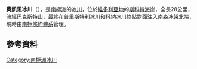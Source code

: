 {{coord|74|26|S|163|6|E|display=title}}

'''奧凱恩冰川'''（{{lang-en|O'Kane Glacier}}），是[[南極洲|南極洲]]的[[冰川|冰川]]，位於[[維多利亞地|維多利亞地]]的[[斯科特海岸|斯科特海岸]]，全長28公里，流經[[巴克斯特山|巴克斯特山]]，最終在[[普里斯特利冰川|普里斯特利冰川]]和[[科納冰川|科納冰川]]終點對面注入[[南森冰架|南森冰架]]北端，現時由[[南極條約體系|南極條約體系]]管理。

==參考資料==
{{usgs-gazetteer}}

{{DEFAULTSORT:O'Kane Glacier}}
[[Category:南極洲冰川|Category:南極洲冰川]]


{{ScottCoast-geo-stub}}